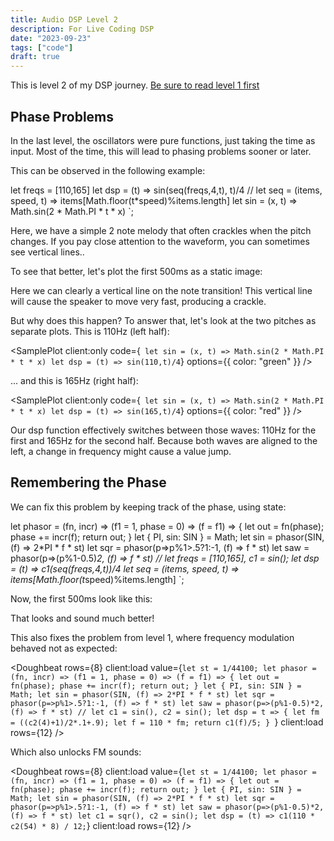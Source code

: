 ```yaml
---
title: Audio DSP Level 2
description: For Live Coding DSP
date: "2023-09-23"
tags: ["code"]
draft: true
---
```



This is level 2 of my DSP journey. [Be sure to read level 1 first](https://loophole-letters.netlify.app/dsp-lvl1/)

## Phase Problems

In the last level, the oscillators were pure functions, just taking the time as input.
Most of the time, this will lead to phasing problems sooner or later.

This can be observed in the following example:

let freqs = [110,165]
let dsp = (t) => sin(seq(freqs,4,t), t)/4
//
let seq = (items, speed, t) => items[Math.floor(t*speed)%items.length]
let sin = (x, t) => Math.sin(2 * Math.PI * t * x)
`;

<Doughbeat rows={8} client:load value={brokenphase} client:load rows={5} />

Here, we have a simple 2 note melody that often crackles when the pitch changes.
If you pay close attention to the waveform, you can sometimes see vertical lines..

To see that better, let's plot the first 500ms as a static image:

<SamplePlot client:only code={brokenphase} />

Here we can clearly a vertical line on the note transition!
This vertical line will cause the speaker to move very fast, producing a crackle.

But why does this happen? To answer that, let's look at the two pitches as separate plots.
This is 110Hz (left half):

<SamplePlot
  client:only
  code={`
let sin = (x, t) => Math.sin(2 * Math.PI * t * x)
let dsp = (t) => sin(110,t)/4`}
  options={{ color: "green" }}
/>

... and this is 165Hz (right half):

<SamplePlot
  client:only
  code={`
let sin = (x, t) => Math.sin(2 * Math.PI * t * x)
let dsp = (t) => sin(165,t)/4`}
  options={{ color: "red" }}
/>

Our dsp function effectively switches between those waves: 110Hz for the first and 165Hz for the second half.
Because both waves are aligned to the left, a change in frequency might cause a value jump.

## Remembering the Phase

We can fix this problem by keeping track of the phase, using state:

let phasor = (fn, incr) => (f1 = 1, phase = 0) => (f = f1) => {
    let out = fn(phase);
    phase += incr(f);
    return out;
}
let { PI, sin: SIN } = Math;
let sin = phasor(SIN, (f) => 2*PI * f * st)
let sqr = phasor(p=>p%1>.5?1:-1, (f) => f * st)
let saw = phasor(p=>(p%1-0.5)*2, (f) => f * st)
//
let freqs = [110,165], c1 = sin();
let dsp = (t) => c1(seq(freqs,4,t))/4
let seq = (items, speed, t) => items[Math.floor(t*speed)%items.length]
`;

<Doughbeat rows={8} client:load value={fixedphase} client:load rows={12} />

Now, the first 500ms look like this:

<SamplePlot client:only code={fixedphase} />

That looks and sound much better!

This also fixes the problem from level 1, where frequency modulation behaved not as expected:

<Doughbeat
  rows={8}
  client:load
  value={`let st = 1/44100;
let phasor = (fn, incr) => (f1 = 1, phase = 0) => (f = f1) => {
    let out = fn(phase);
    phase += incr(f);
    return out;
}
let { PI, sin: SIN } = Math;
let sin = phasor(SIN, (f) => 2*PI * f * st)
let sqr = phasor(p=>p%1>.5?1:-1, (f) => f * st)
let saw = phasor(p=>(p%1-0.5)*2, (f) => f * st)
//
let c1 = sin(), c2 = sin();
let dsp = t => {
  let fm = ((c2(4)+1)/2*.1+.9);
  let f = 110 * fm;
  return c1(f)/5;
}
`}
  client:load
  rows={12}
/>

Which also unlocks FM sounds:

<Doughbeat
  rows={8}
  client:load
  value={`
let st = 1/44100;
let phasor = (fn, incr) => (f1 = 1, phase = 0) => (f = f1) => {
    let out = fn(phase);
    phase += incr(f);
    return out;
}
let { PI, sin: SIN } = Math;
let sin = phasor(SIN, (f) => 2*PI * f * st)
let sqr = phasor(p=>p%1>.5?1:-1, (f) => f * st)
let saw = phasor(p=>(p%1-0.5)*2, (f) => f * st)
let c1 = sqr(), c2 = sin();
let dsp = (t) => c1(110 * c2(54) * 8) / 12;
`}
  client:load
  rows={12}
/>
